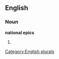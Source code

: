 
==English==

===Noun===
'''national epics'''

# {{plural of|[[national epic]]}}

[[Category:English plurals]]